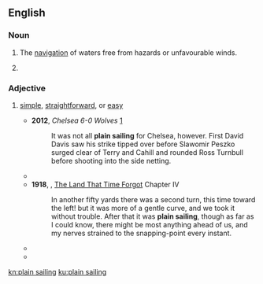 ==English==

===Noun===
{{en-noun|head=[[plain]] [[sailing]]|-}}

# {{label|en|nautical}} The [[navigation]] of waters free from hazards or unfavourable winds.
# {{label|en|nautical}} {{obsolete spelling of|plane sailing|lang=en}}

===Adjective===
{{en-adj|-}}
# {{label|en|by extension}} [[simple]], [[straightforward]], or [[easy]]
#* '''2012''', ''Chelsea 6-0 Wolves'' [http://www.bbc.co.uk/sport/0/football/19632463]
#*: It was not all '''plain sailing''' for Chelsea, however. First David Davis saw his strike tipped over before Slawomir Peszko surged clear of Terry and Cahill and rounded Ross Turnbull before shooting into the side netting.
#* {{quote-book|year=2007|title=An enemy of the people|author=Hendrik Ibsen
|passage='''Plain sailing''' or no, it has got be be done, anyway}}
#* '''1918''', {{w|Edgar Rice Burroughs}}, [[w:The Land That Time Forgot (novel)|The Land That Time Forgot]] Chapter IV
#*: In another fifty yards there was a second turn, this time toward the left! but it was more of a gentle curve, and we took it without trouble. After that it was '''plain sailing''', though as far as I could know, there might be most anything ahead of us, and my nerves strained to the snapping-point every instant.
#* {{quote-book|year=1853|author=William Harrison Ainsworth|title=Ainsworth's Magazine|url=http://books.google.com/books?id=5gI9AAAAYAAJ&dq=%22plain%20sailing%22%20-intitle%3A%22plain%20sailing&num=100&pg=PA78#v=onepage&q=%22plain%20sailing%22%20-intitle:%22plain%20sailing&f=false
|passage=Life is not '''plain-sailing''', and writers on Life must not put themselves in antagonism with their subject}}
#* {{quote-book|year=1813|title=Good words, Volume 14|author=unknown
|passage=He's a straightforward, '''plain-sailing''' fellow.}}

[[kn:plain sailing]]
[[ku:plain sailing]]